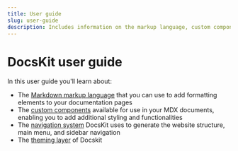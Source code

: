 ```yaml
---
title: User guide
slug: user-guide
description: Includes information on the markup language, custom components, navigation system, and theming layer. 
---
```


# DocsKit user guide

In this user guide you'll learn about: 

- The [Markdown markup language](/user-guide/markdown/) that you can use to add formatting elements to your documentation pages
- The [custom components](/user-guide/components/) available for use in your MDX documents, enabling you to add additional styling and functionalities
- The [navigation system](/user-guide/navigation) DocsKit uses to generate the website structure, main menu, and sidebar navigation
- The [theming layer](/user-guide/theming) of Docskit

